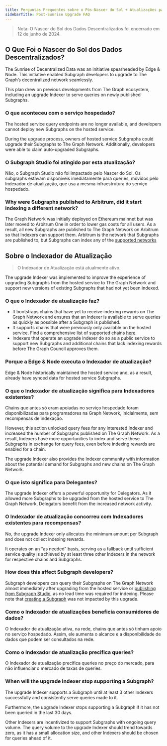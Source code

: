 ```yaml
---
title: Perguntas Frequentes sobre o Pós-Nascer do Sol + Atualizações para a Graph Network
sidebarTitle: Post-Sunrise Upgrade FAQ
---
```


> Nota: O Nascer do Sol dos Dados Descentralizados foi encerrado em 12 de junho de 2024.

## O Que Foi o Nascer do Sol dos Dados Descentralizados?

The Sunrise of Decentralized Data was an initiative spearheaded by Edge & Node. This initiative enabled Subgraph developers to upgrade to The Graph’s decentralized network seamlessly.

This plan drew on previous developments from The Graph ecosystem, including an upgrade Indexer to serve queries on newly published Subgraphs.

### O que aconteceu com o serviço hospedado?

The hosted service query endpoints are no longer available, and developers cannot deploy new Subgraphs on the hosted service.

During the upgrade process, owners of hosted service Subgraphs could upgrade their Subgraphs to The Graph Network. Additionally, developers were able to claim auto-upgraded Subgraphs.

### O Subgraph Studio foi atingido por esta atualização?

Não, o Subgraph Studio não foi impactado pelo Nascer do Sol. Os subgraphs estavam disponíveis imediatamente para queries, movidos pelo Indexador de atualização, que usa a mesma infraestrutura do serviço hospedado.

### Why were Subgraphs published to Arbitrum, did it start indexing a different network?

The Graph Network was initially deployed on Ethereum mainnet but was later moved to Arbitrum One in order to lower gas costs for all users. As a result, all new Subgraphs are published to The Graph Network on Arbitrum so that Indexers can support them. Arbitrum is the network that Subgraphs are published to, but Subgraphs can index any of the [supported networks](/supported-networks/)

## Sobre o Indexador de Atualização

> O Indexador de Atualização está atualmente ativo.

The upgrade Indexer was implemented to improve the experience of upgrading Subgraphs from the hosted service to The Graph Network and support new versions of existing Subgraphs that had not yet been indexed.

### O que o Indexador de atualização faz?

- It bootstraps chains that have yet to receive indexing rewards on The Graph Network and ensures that an Indexer is available to serve queries as quickly as possible after a Subgraph is published.
- It supports chains that were previously only available on the hosted service. Find a comprehensive list of supported chains [here](/supported-networks/).
- Indexers that operate an upgrade Indexer do so as a public service to support new Subgraphs and additional chains that lack indexing rewards before The Graph Council approves them.

### Porque a Edge & Node executa o Indexador de atualização?

Edge & Node historically maintained the hosted service and, as a result, already have synced data for hosted service Subgraphs.

### O que o Indexador de atualização significa para Indexadores existentes?

Chains que antes só eram apoiadas no serviço hospedado foram disponibilizadas para programadores na Graph Network, inicialmente, sem recompensas de indexação.

However, this action unlocked query fees for any interested Indexer and increased the number of Subgraphs published on The Graph Network. As a result, Indexers have more opportunities to index and serve these Subgraphs in exchange for query fees, even before indexing rewards are enabled for a chain.

The upgrade Indexer also provides the Indexer community with information about the potential demand for Subgraphs and new chains on The Graph Network.

### O que isto significa para Delegantes?

The upgrade Indexer offers a powerful opportunity for Delegators. As it allowed more Subgraphs to be upgraded from the hosted service to The Graph Network, Delegators benefit from the increased network activity.

### O Indexador de atualização concorreu com Indexadores existentes para recompensas?

No, the upgrade Indexer only allocates the minimum amount per Subgraph and does not collect indexing rewards.

It operates on an “as needed” basis, serving as a fallback until sufficient service quality is achieved by at least three other Indexers in the network for respective chains and Subgraphs.

### How does this affect Subgraph developers?

Subgraph developers can query their Subgraphs on The Graph Network almost immediately after upgrading from the hosted service or [publishing from Subgraph Studio](/subgraphs/developing/publishing/publishing-a-subgraph/), as no lead time was required for indexing. Please note that [creating a Subgraph](/developing/creating-a-subgraph/) was not impacted by this upgrade.

### Como o Indexador de atualizações beneficia consumidores de dados?

O Indexador de atualização ativa, na rede, chains que antes só tinham apoio no serviço hospedado. Assim, ele aumenta o alcance e a disponibilidade de dados que podem ser consultados na rede.

### Como o Indexador de atualização precifica queries?

O Indexador de atualização precifica queries no preço do mercado, para não influenciar o mercado de taxas de queries.

### When will the upgrade Indexer stop supporting a Subgraph?

The upgrade Indexer supports a Subgraph until at least 3 other Indexers successfully and consistently serve queries made to it.

Furthermore, the upgrade Indexer stops supporting a Subgraph if it has not been queried in the last 30 days.

Other Indexers are incentivized to support Subgraphs with ongoing query volume. The query volume to the upgrade Indexer should trend towards zero, as it has a small allocation size, and other Indexers should be chosen for queries ahead of it.

